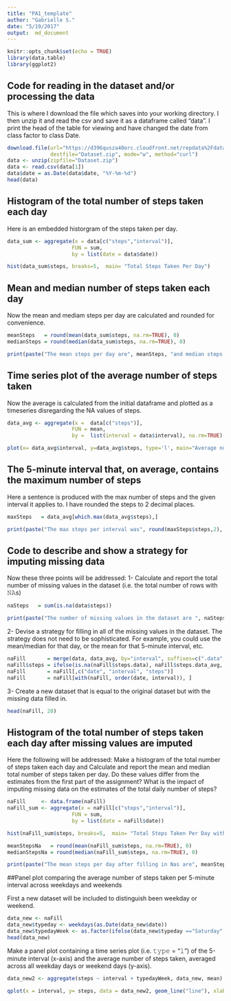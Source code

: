 ```yaml
---
title: "𝙿𝙰𝟷_𝚝𝚎𝚖𝚙𝚕𝚊𝚝𝚎"
author: "Gabrielle S."
date: "5/19/2017"
output:  md_document
---
```


```r
knitr::opts_chunk$set(echo = TRUE)
library(data.table)
library(ggplot2)
```

## Code for reading in the dataset and/or processing the data

This is where I download the file which saves into your working directory. I then unzip it and read the csv and save it as a dataframe called "data". I print the head of the table for viewing and have changed the date from class factor to class Date.

```r
download.file(url="https://d396qusza40orc.cloudfront.net/repdata%2Fdata%2Factivity.zip", 
              destfile="Dataset.zip", mode="w", method="curl")
data <- unzip(zipfile="Dataset.zip")
data <- read.csv(data[1])
data$date = as.Date(data$date, "%Y-%m-%d")
head(data)
```

## Histogram of the total number of steps taken each day

Here is an embedded historgram of the steps taken per day.

```r
data_sum <- aggregate(x = data[c("steps","interval")],
                     FUN = sum,
                     by = list(date = data$date))

hist(data_sum$steps, breaks=5,  main= "Total Steps Taken Per Day")
```

## Mean and median number of steps taken each day

Now the mean and mediam steps per day are calculated and rounded for convenience.
```r
meanSteps   = round(mean(data_sum$steps, na.rm=TRUE), 0)
medianSteps = round(median(data_sum$steps, na.rm=TRUE), 0)

print(paste("The mean steps per day are", meanSteps, "and median steps per day are", medianSteps, sep=" "))
```

## Time series plot of the average number of steps taken

Now the average is calculated from the initial dataframe and plotted as a timeseries disregarding the NA values of steps.
```r
data_avg <- aggregate(x =  data[c("steps")],
                     FUN = mean,
                     by =  list(interval = data$interval), na.rm=TRUE)

plot(x= data_avg$interval, y=data_avg$steps, type='l', main="Average number of steps", xlab="Interval", ylab="Steps")

```

## The 5-minute interval that, on average, contains the maximum number of steps

Here a sentence is produced with the max number of steps and the given interval it applies to. I have rounded the steps to 2 decimal places.
```r
maxSteps   = data_avg[which.max(data_avg$steps),]

print(paste("The max steps per interval was", round(maxSteps$steps,2), "on interval", maxSteps$interval, sep=" "))
```

## Code to describe and show a strategy for imputing missing data

Now these three points will be addressed:
1- Calculate and report the total number of missing values in the dataset (i.e. the total number of rows with 𝙽𝙰s)

```r
naSteps   = sum(is.na(data$steps))

print(paste("The number of missing values in the dataset are ", naSteps, sep=" "))
```

2- Devise a strategy for filling in all of the missing values in the dataset. The strategy does not need to be sophisticated. For example, you could use the mean/median for that day, or the mean for that 5-minute interval, etc.

```r
naFill       = merge(data, data_avg, by="interval", suffixes=c(".data", ".data_avg"))
naFill$steps = ifelse(is.na(naFill$steps.data), naFill$steps.data_avg, naFill$steps.data)
naFill       = naFill[,c("date", "interval", "steps")]
naFill       = naFill[with(naFill, order(date, interval)), ]
```


3- Create a new dataset that is equal to the original dataset but with the missing data filled in.
```r
head(naFill, 20)
```

## Histogram of the total number of steps taken each day after missing values are imputed

Here the following will be addressed:
Make a histogram of the total number of steps taken each day and Calculate and report the mean and median total number of steps taken per day. Do these values differ from the estimates from the first part of the assignment? What is the impact of imputing missing data on the estimates of the total daily number of steps?

```r
naFill     <- data.frame(naFill)
naFill_sum <- aggregate(x = naFill[c("steps","interval")],
                     FUN = sum,
                     by = list(date = naFill$date))

hist(naFill_sum$steps, breaks=5,  main= "Total Steps Taken Per Day with Nas filled in")
```

```r
meanStepsNa   = round(mean(naFill_sum$steps, na.rm=TRUE), 0)
medianStepsNa = round(median(naFill_sum$steps, na.rm=TRUE), 0)

print(paste("The mean steps per day after filling in Nas are", meanStepsNa, "and median steps per day are after filling in Nas are", medianStepsNa, "this compares to the earlier estimate of mean steps per day of", meanSteps, "and median steps per day of", medianSteps, "so there is almost zero impact of filling in Nas with average numbers which is the logical conclusiong", sep=" "))
```


##Panel plot comparing the average number of steps taken per 5-minute interval across weekdays and weekends

First a new dataset will be included to distinguish been weekday or weekend.
```r
data_new <- naFill
data_new$typeday <- weekdays(as.Date(data_new$date))
data_new$typedayWeek <- as.factor(ifelse(data_new$typeday =="Saturday"|data_new$typeday =="Sunday", "Weekend", "Weekday"))
head(data_new)
```

Make a panel plot containing a time series plot (i.e. 𝚝𝚢𝚙𝚎 = "𝚕") of the 5-minute interval (x-axis) and the average number of steps taken, averaged across all weekday days or weekend days (y-axis). 
```r
data_new2 <- aggregate(steps ~ interval + typedayWeek, data_new, mean)

qplot(x = interval, y= steps, data = data_new2, geom_line("line"), xlab = "Interval", ylab = "Number of steps", geom=c("line"))+ facet_wrap(~ typedayWeek, ncol = 1)
```
